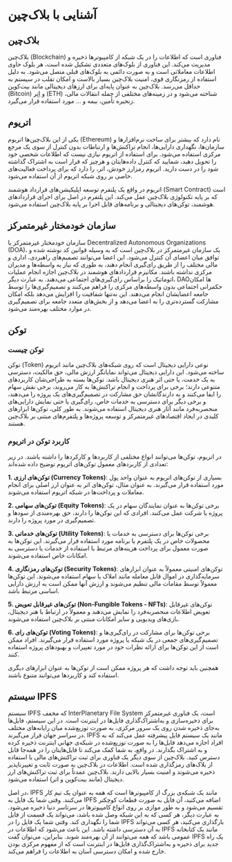 <div style={{direction: 'ltr', textAlign: 'justify'}}>


# آشنایی با بلاک‌چین

## بلاک‌چین

بلاک‌چین (Blockchain) فناوری است که اطلاعات را در یک شبکه از کامپیوترها ذخیره و مدیریت می‌کند. این فناوری از بلوک‌های متعددی تشکیل شده است، هر بلوک حاوی اطلاعات معاملاتی است و به صورت دائمی به بلوک‌های قبلی متصل می‌شود. به دلیل استفاده از رمزنگاری قوی، امنیت بلاک‌چین بسیار بالاست و امکان تقلب در سیستم به حداقل می‌رسد. بلاک‌چین به عنوان پایه‌ای برای ارزهای دیجیتالی مانند بیت‌کوین (Bitcoin) و اِتِر (ETH) شناخته می‌شود و در زمینه‌های مختلفی از جمله انتقالات مالی، زنجیره تأمین، بیمه و ... مورد استفاده قرار می‌گیرد.

## اتریوم
یکی از این بلاک‌چین‌ها اتریوم (Ethereum) نام دارد که بیشتر برای ساخت نرم‌افزار‌ها و سازمان‌ها، نگهداری دارایی‌ها، انجام تراکنش‌ها و ارتباطات بدون کنترل از سوی یک مرجع مرکزی استفاده می‌‌شود. برای استفاده از اتریوم نیازی نیست که اطلاعات شخصی خود را تحویل دهید، شمایید که کنترل داده‌هایتان و هرچیز که قرار است به اشتراک گذاشته شود را در دست دارید. اتریوم رمزارز خودش، اتر، را دارد که برای پرداخت فعالیت‌های خاصی بر روی شبکه اتریوم از آن استفاده می‌شود.

اتریوم در واقع یک پلتفرم توسعه اپلیکیشن‌های قرارداد هوشمند (Smart Contract) است که بر پایه تکنولوژی بلاک‌چین عمل می‌کند. این پلتفرم در اصل برای اجرای قراردادهای هوشمند، توکن‌های دیجیتالی و برنامه‌های قابل اجرا بر پایه بلاک‌چین استفاده می‌شود.

## سازمان خودمختار غیرمتمرکز

سازمان خودمختار غیرمتمرکز یا Decentralized Autonomous Organizations (DOA)، یک سازمان غیرمتمرکز در بلاک‌چین است که به وسیله قوانین کد نوشته شده و توافق میان اعضای آن کنترل می‌شود. این اعضا می‌توانند تصمیم‌های راهبردی، اداری و مالی مختلف را از طریق رای‌گیری انجام دهند، به طوری که نیاز به واسطه‌ها و مدیران مرکزی نداشته باشند. مکانیزم‌ قراردادهای هوشمند در بلاک‌چین اجازه انجام عملیات اتوماتیک را بر‌اساس رای‌گیری‌های اجتماعی می‌دهند. به عبارت دیگر، DAOها امکان حکمرانی اجتماعی بدون واسطه‌های مرکزی را فراهم می‌کنند و تصمیم‌گیری‌ها را توسط جامعه اعضایشان انجام می‌دهند. این نه‌تنها شفافیت را افزایش می‌دهد بلکه امکان مشارکت گسترده‌تری را به اعضا می‌دهد و از بخش‌های متعدد جامعه برای تصمیم‌گیری در موارد مختلف بهره‌مند می‌شود.

## توکن

### توکن چیست
توکن (Token) نوعی دارایی دیجیتال است که روی شبکه‌های بلاک‌چین مانند اتریوم ساخته می‌شود. این دارایی دیجیتال می‌تواند نمایانگر ارزش مالی، حق مالکیت، دسترسی به یک خدمت، یا حتی اثر هنری دیجیتال باشد. توکن‌ها بسته به طراحی‌شان کاربردهای متنوعی دارند؛ برخی برای پرداخت و انجام تراکنش‌ها به کار می‌روند، برخی نقش سهام را ایفا می‌کنند و به دارندگانشان حق مشارکت در تصمیم‌گیری‌های یک پروژه را می‌دهند، و برخی دیگر برای دسترسی به خدمات خاص، رای‌گیری یا حتی نمایش دارایی‌های منحصربه‌فرد مانند آثار هنری دیجیتال استفاده می‌شوند. به طور کلی، توکن‌ها ابزارهای کلیدی در ایجاد اقتصادهای غیرمتمرکز و توسعه پروژه‌ها و پلتفرم‌های مبتنی بر بلاک‌چین هستند.


### کاربرد توکن در اتریوم 
در اتریوم، توکن‌ها می‌توانند انواع مختلفی از کاربردها و کارکردها را داشته باشند. در زیر تعدادی از کاربردهای معمول توکن‌های اتریوم توضیح داده شده‌اند:

**1. توکن‌های ارزی (Currency Tokens)**: بسیاری از توکن‌های اتریوم به عنوان واحد پول مورد استفاده قرار می‌گیرند. به عنوان مثال، توکن‌های اتر به عنوان ارز اصلی برای انجام معاملات و پرداخت‌ها در شبکه اتریوم استفاده می‌شوند.

**2. توکن‌های سهامی (Equity Tokens)**: برخی توکن‌ها به عنوان نمایندگان سهام در یک پروژه یا شرکت عمل می‌کنند. افرادی که این توکن‌ها را دارند، حق بهره‌مندی از سودها و تصمیم‌گیری در مورد پروژه را دارند.

**3. توکن‌های خدماتی (Utility Tokens)**: برخی توکن‌ها برای دسترسی به خدمات یا محصولات خاص در یک پلتفرم یا برنامه مورد استفاده قرار می‌گیرند. این توکن‌ها به صورت معمول برای پرداخت هزینه‌های مرتبط با استفاده از خدمات یا دسترسی به امکانات خاص استفاده می‌شوند.

**4. توکن‌های رمزنگاری (Security Tokens)**: توکن‌های امنیتی معمولاً به عنوان ابزارهای سرمایه‌گذاری در اموال قابل معامله مانند املاک یا سهام استفاده می‌شوند. این توکن‌ها معمولاً توسط مقامات مالی تنظیم می‌شوند و ارزش آنها ممکن است به ارزش دارایی اساسی مرتبط باشد.

**5. توکن‌های غیرقابل تعویض (Non-Fungible Tokens - NFTs)**: توکن‌های غیرقابل تعویض اطلاعات منحصر‌به‌فرد را نمایش می‌دهند و معمولاً در ارتباط با هنر دیجیتال، بازی‌های ویدیویی و سایر امکانات مبتنی بر بلاک‌چین استفاده می‌شوند.

**6. توکن‌های رای (Voting Tokens)**: برخی توکن‌ها برای مشارکت در رای‌گیری‌ها و تصمیم‌گیری‌های جمعی در یک شبکه یا پروژه مورد استفاده قرار می‌گیرند. افراد ممکن است از این توکن‌ها برای ارائه نظرات خود در مورد تغییرات و بهبودهای پروژه استفاده کنند.

همچنین باید توجه داشت که هر پروژه ممکن است از توکن‌ها به عنوان ابزارهای دیگری استفاده کند و کاربردها می‌توانند متنوع باشند.

## سیستم IPFS
سیستم IPFS که مخفف InterPlanetary File System است، یک فناوری غیرمتمرکز برای ذخیره‌سازی و به‌اشتراک‌گذاری فایل‌ها در اینترنت است. در این سیستم، فایل‌ها به‌جای ذخیره‌ شدن روی یک سرور مرکزی، به صورت توزیع‌شده میان رایانه‌های مختلف در سراسر جهان قرار می‌گیرند. IPFS مانند یک سیستم فایل پیشرفته عمل می‌کند که به افراد اجازه می‌دهد فایل‌ها را به صورت توزیع‌شده در شبکه‌ی جهانی اینترنت ذخیره کرده و به اشتراک بگذارند. در واقع، به شما کمک می‌کند تا فایل‌هایتان را در همه‌جا قابل دسترس کنید. بلاک‌چین از سوی دیگر یک فناوری برای ثبت تراکنش‌های مالی با استفاده از بلاک‌های رمزگذاری شده است. اطلاعات در بلاک‌چین به صورت ثابت و تغییرناپذیر ذخیره می‌شوند و امنیت بسیار بالایی دارند. بلاک‌چین عمدتاً برای ثبت تراکنش‌های ارز دیجیتال (مانند بیت‌کوین و اتر) استفاده می‌شود.

در
اصل، IPFS مانند یک شبکه‌ی بزرگ از کامپیوترها است که همه به عنوان یک تیم کار می‌کنند. وقتی شما یک فایل به IPFS اضافه می‌کنید، آن فایل به صورت قطعات کوچکتر تقسیم می‌شود و به طور موازی بر روی انواع کامپیوترها در سرتاسر دنیا ذخیره می‌شود. به عبارت دیگر، هر کسی که به این شبکه وصل شده باشد، می‌تواند یک قسمت از فایل شما را نگهداری کند. وقتی شما یک فایل را در IPFS بارگذاری می‌کنید، هر کسی می‌تواند به آن دسترسی‌ داشته باشد. این باعث می‌شود که اطلاعات در IPFS مانند یک کتابخانه عمومی باشد که همه می‌توانند از آن بهره‌مند شوند. بنابراین، می‌توان گفت IPFS یک راه جدید برای ذخیره و به‌اشتراک‌گذاری فایل‌ها در اینترنت است که از مفهوم مرکزی بودن خارج شده و امکان دسترسی آسان به اطلاعات را فراهم می‌کند.

</div>
